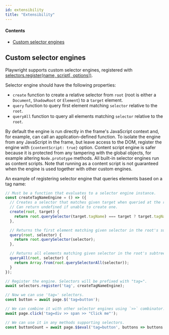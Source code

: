```yaml
---
id: extensibility
title: "Extensibility"
---
```



#### Contents

- [Custom selector engines](#custom-selector-engines)

## Custom selector engines

Playwright supports custom selector engines, registered with [selectors.register(name, script[, options])](api/class-selectors.mdx#selectorsregistername-script-options).

Selector engine should have the following properties:

- `create` function to create a relative selector from `root` (root is either a `Document`, `ShadowRoot` or `Element`) to a `target` element.
- `query` function to query first element matching `selector` relative to the `root`.
- `queryAll` function to query all elements matching `selector` relative to the `root`.

By default the engine is run directly in the frame's JavaScript context and, for example, can call an application-defined function. To isolate the engine from any JavaScript in the frame, but leave access to the DOM, register the engine with `{contentScript: true}` option. Content script engine is safer because it is protected from any tampering with the global objects, for example altering `Node.prototype` methods. All built-in selector engines run as content scripts. Note that running as a content script is not guaranteed when the engine is used together with other custom engines.

An example of registering selector engine that queries elements based on a tag name:
```js
// Must be a function that evaluates to a selector engine instance.
const createTagNameEngine = () => ({
  // Creates a selector that matches given target when queried at the root.
  // Can return undefined if unable to create one.
  create(root, target) {
    return root.querySelector(target.tagName) === target ? target.tagName : undefined;
  },

  // Returns the first element matching given selector in the root's subtree.
  query(root, selector) {
    return root.querySelector(selector);
  },

  // Returns all elements matching given selector in the root's subtree.
  queryAll(root, selector) {
    return Array.from(root.querySelectorAll(selector));
  }
});

// Register the engine. Selectors will be prefixed with "tag=".
await selectors.register('tag', createTagNameEngine);

// Now we can use 'tag=' selectors.
const button = await page.$('tag=button');

// We can combine it with other selector engines using `>>` combinator.
await page.click('tag=div >> span >> "Click me"');

// We can use it in any methods supporting selectors.
const buttonCount = await page.$$eval('tag=button', buttons => buttons.length);
```
